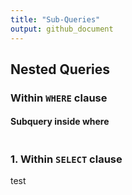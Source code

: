 ```yaml
---
title: "Sub-Queries"
output: github_document
---
```


## Nested Queries

### Within `WHERE` clause

#### Subquery inside where

```sql
```

### 1. Within `SELECT` clause

test
